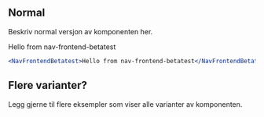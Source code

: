 
## Normal

Beskriv normal versjon av komponenten her.

<Example>
    <NavFrontendBetatest>Hello from nav-frontend-betatest</NavFrontendBetatest>
</Example>

```jsx
<NavFrontendBetatest>Hello from nav-frontend-betatest</NavFrontendBetatest>
```

## Flere varianter?

Legg gjerne til flere eksempler som viser alle varianter av komponenten.